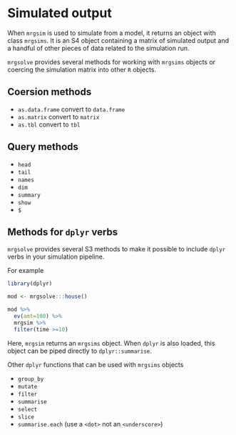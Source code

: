# Simulated output

When `mrgsim` is used to simulate from a model, it returns an object with class `mrgsims`.  It is an S4 object containing a matrix of simulated output and a handful of other pieces of data related to the simulation run.  

`mrgsolve` provides several methods for working with `mrgsims` objects or coercing the simulation matrix into other `R` objects.

## Coersion methods

* `as.data.frame` convert to `data.frame`
* `as.matrix` convert to `matrix`
* `as.tbl` convert to `tbl`


## Query methods
* `head`
* `tail`
* `names`
* `dim`
* `summary`
* `show`
* `$`


## Methods for `dplyr` verbs
`mrgsolve` provides several S3 methods to make it possible to include `dplyr` verbs in your simulation pipeline. 

For example
```r
library(dplyr)

mod <- mrgsolve:::house()

mod %>% 
  ev(amt=100) %>%
  mrgsim %>% 
  filter(time >=10)
```

Here, `mrgsim` returns an `mrgsims` object.  When `dplyr` is also loaded, this object can be piped directly to `dplyr::summarise`.

Other `dplyr` functions that can be used with `mrgsims` objects

* `group_by`
* `mutate`
* `filter`
* `summarise`
* `select`
* `slice`
* `summarise.each` (use a `<dot>` not an `<underscore>`)


